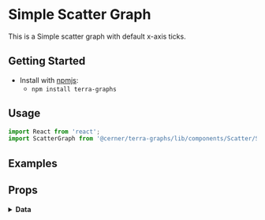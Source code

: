 

# Simple Scatter Graph

This is a Simple scatter graph with default x-axis ticks.

## Getting Started

- Install with [npmjs](https://www.npmjs.com):
  - `npm install terra-graphs`

## Usage

```jsx
import React from 'react';
import ScatterGraph from '@cerner/terra-graphs/lib/components/Scatter/ScatterGraph';
```

## Examples
<ScatterGraph />

## Props
<PropsTable />

<details>
<summary style={{fontSize: 24 }}>
<b>Data</b>
</summary>

### Graph Config object
<GraphConfig />

### Data object
<DataObject />
</details>
